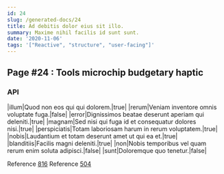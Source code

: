 ```yaml
---
id: 24
slug: /generated-docs/24
title: Ad debitis dolor eius sit illo.
summary: Maxime nihil facilis id sunt sunt.
date: '2020-11-06'
tags: '["Reactive", "structure", "user-facing"]'
---
```

## Page #24 : Tools microchip budgetary haptic
<Partial />

### API

|illum|Quod non eos qui qui dolorem.|true|
|rerum|Veniam inventore omnis voluptate fuga.|false|
|error|Dignissimos beatae deserunt aperiam qui deleniti.|true|
|magnam|Sed nisi qui fuga id et consequatur dolores nisi.|true|
|perspiciatis|Totam laboriosam harum in rerum voluptatem.|true|
|nobis|Laudantium et totam deserunt amet ut qui ea et.|true|
|blanditiis|Facilis magni deleniti.|true|
|non|Nobis temporibus vel quam rerum enim soluta adipisci.|false|
|sunt|Doloremque quo tenetur.|false|

Reference [816](/generated-docs/816)
Reference [504](/generated-docs/504)



